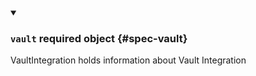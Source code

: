 


<details className="config-field" data-expandable="true" open>
<summary>

### `vault` <span className="config-field-required" data-required="false">required</span> <span className="config-field-type">object</span> <span className="config-field-default"></span> <span className="config-field-enum"></span> {#spec-vault}

VaultIntegration holds information about Vault Integration

</summary>

<PartialVaultreference />


</details>
